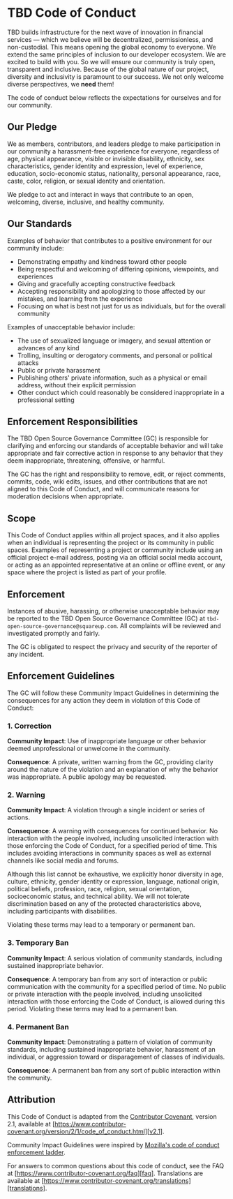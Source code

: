 
<head>
  <title>Code of Conduct | TBD</title>
  <meta property="og:title" content="Code of Conduct | TBD" />
  <meta
    property="og:description"
    content="We build decentralized platforms, protocols, and tools that empower every individual to own their data and participate in the global economy."
  />
  <meta
    name="description"
    content="We build decentralized platforms, protocols, and tools that empower every individual to own their data and participate in the global economy."
  />
  <meta
    property="og:url"
    content="https://developer.tbd.website/open-source/code-of-conduct"
  />
  <link
    rel="apple-touch-icon"
    href="https://developer.tbd.website/img/tbd-fav-icon-main.png"
  />
</head>

<div className="prose prose-pink">

# TBD Code of Conduct

TBD builds infrastructure for the next wave of innovation in financial services — which we believe will be decentralized, permissionless, and non-custodial. This means opening the global economy to everyone. We extend the same principles of inclusion to our developer ecosystem. We are excited to build with you. So we will ensure our community is truly open, transparent and inclusive. Because of the global nature of our project, diversity and inclusivity is paramount to our success. We not only welcome diverse perspectives, we **need** them!

The code of conduct below reflects the expectations for ourselves and for our community.

## Our Pledge

We as members, contributors, and leaders pledge to make participation in our
community a harassment-free experience for everyone, regardless of age, physical appearance, visible or invisible disability, ethnicity, sex characteristics, gender
identity and expression, level of experience, education, socio-economic status,
nationality, personal appearance, race, caste, color, religion, or sexual
identity and orientation.

We pledge to act and interact in ways that contribute to an open, welcoming,
diverse, inclusive, and healthy community.

## Our Standards

Examples of behavior that contributes to a positive environment for our
community include:

- Demonstrating empathy and kindness toward other people
- Being respectful and welcoming of differing opinions, viewpoints, and experiences
- Giving and gracefully accepting constructive feedback
- Accepting responsibility and apologizing to those affected by our mistakes,
  and learning from the experience
- Focusing on what is best not just for us as individuals, but for the overall
  community

Examples of unacceptable behavior include:

- The use of sexualized language or imagery, and sexual attention or advances of
  any kind
- Trolling, insulting or derogatory comments, and personal or political attacks
- Public or private harassment
- Publishing others' private information, such as a physical or email address,
  without their explicit permission
- Other conduct which could reasonably be considered inappropriate in a
  professional setting

## Enforcement Responsibilities

The TBD Open Source Governance Committee (GC) is responsible for clarifying and enforcing our standards of
acceptable behavior and will take appropriate and fair corrective action in
response to any behavior that they deem inappropriate, threatening, offensive,
or harmful.

The GC has the right and responsibility to remove, edit, or reject
comments, commits, code, wiki edits, issues, and other contributions that are
not aligned to this Code of Conduct, and will communicate reasons for moderation
decisions when appropriate.

## Scope

This Code of Conduct applies within all project spaces, and it also applies when an individual is representing the project or its community in public spaces. Examples of representing a project or community include using an official project e-mail address, posting via an official social media account, or acting as an appointed representative at an online or offline event, or any space where the project is listed as part of your profile.

## Enforcement

Instances of abusive, harassing, or otherwise unacceptable behavior may be
reported to the TBD Open Source Governance Committee (GC) at
`tbd-open-source-governance@squareup.com`.
All complaints will be reviewed and investigated promptly and fairly.

The GC is obligated to respect the privacy and security of the
reporter of any incident.

## Enforcement Guidelines

The GC will follow these Community Impact Guidelines in determining
the consequences for any action they deem in violation of this Code of Conduct:

### 1. Correction

**Community Impact**: Use of inappropriate language or other behavior deemed
unprofessional or unwelcome in the community.

**Consequence**: A private, written warning from the GC, providing
clarity around the nature of the violation and an explanation of why the
behavior was inappropriate. A public apology may be requested.

### 2. Warning

**Community Impact**: A violation through a single incident or series of
actions.

**Consequence**: A warning with consequences for continued behavior. No
interaction with the people involved, including unsolicited interaction with
those enforcing the Code of Conduct, for a specified period of time. This
includes avoiding interactions in community spaces as well as external channels
like social media and forums.

Although this list cannot be exhaustive, we explicitly honor diversity in age, culture, ethnicity, gender identity or expression, language, national origin, political beliefs, profession, race, religion, sexual orientation, socioeconomic status, and technical ability. We will not tolerate discrimination based on any of the protected characteristics above, including participants with disabilities.

Violating these terms may lead to a temporary or permanent ban.

### 3. Temporary Ban

**Community Impact**: A serious violation of community standards, including
sustained inappropriate behavior.

**Consequence**: A temporary ban from any sort of interaction or public
communication with the community for a specified period of time. No public or
private interaction with the people involved, including unsolicited interaction
with those enforcing the Code of Conduct, is allowed during this period.
Violating these terms may lead to a permanent ban.

### 4. Permanent Ban

**Community Impact**: Demonstrating a pattern of violation of community
standards, including sustained inappropriate behavior, harassment of an
individual, or aggression toward or disparagement of classes of individuals.

**Consequence**: A permanent ban from any sort of public interaction within the
community.

## Attribution

This Code of Conduct is adapted from the [Contributor Covenant][homepage],
version 2.1, available at
[https://www.contributor-covenant.org/version/2/1/code_of_conduct.html][v2.1].

Community Impact Guidelines were inspired by
[Mozilla's code of conduct enforcement ladder][mozilla coc].

For answers to common questions about this code of conduct, see the FAQ at
[https://www.contributor-covenant.org/faq][faq]. Translations are available at
[https://www.contributor-covenant.org/translations][translations].

[homepage]: https://www.contributor-covenant.org
[v2.1]: https://www.contributor-covenant.org/version/2/1/code_of_conduct.html
[mozilla coc]: https://github.com/mozilla/diversity
[faq]: https://www.contributor-covenant.org/faq
[translations]: https://www.contributor-covenant.org/translations

</div>

